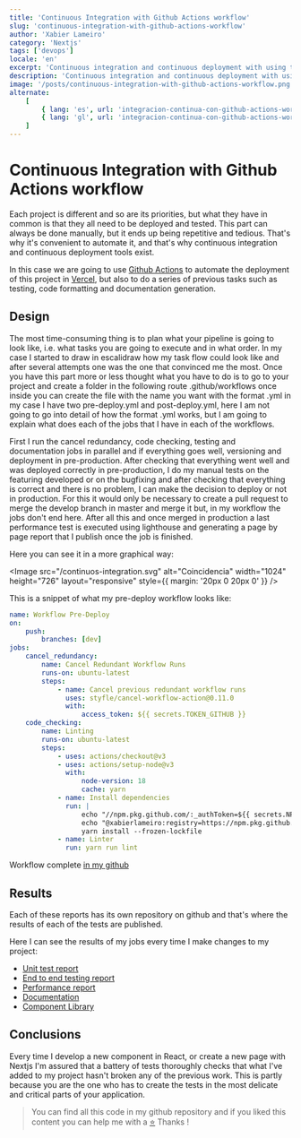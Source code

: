 ```yaml
---
title: 'Continuous Integration with Github Actions workflow'
slug: 'continuous-integration-with-github-actions-workflow'
author: 'Xabier Lameiro'
category: 'Nextjs'
tags: ['devops']
locale: 'en'
excerpt: 'Continuous integration and continuous deployment with using the github workflow actions in a nextjs project and deploying to vercel'
description: 'Continuous integration and continuous deployment with using the github workflow actions in a nextjs project and deploying to vercel'
image: '/posts/continuous-integration-with-github-actions-workflow.png'
alternate:
    [
        { lang: 'es', url: 'integracion-continua-con-github-actions-workflow' },
        { lang: 'gl', url: 'integracion-continua-con-github-actions-workflow' },
    ]
---
```


# Continuous Integration with Github Actions workflow

<Date date="05-09-2023" />

<GoogleAdsense />

Each project is different and so are its priorities, but what they have in common is that they all need to be deployed and tested. This part can always be done manually, but it ends up being repetitive and tedious. That's why it's convenient to automate it, and that's why continuous integration and continuous deployment tools exist.

In this case we are going to use [Github Actions](https://docs.github.com/en/actions/using-workflows 'Link to github Actions') to automate the deployment of this project in [Vercel](https://vercel.com/ 'Link to vercel'), but also to do a series of previous tasks such as testing, code formatting and documentation generation.

## Design

The most time-consuming thing is to plan what your pipeline is going to look like, i.e. what tasks you are going to execute and in what order. In my case I started to draw in escalidraw how my task flow could look like and after several attempts one was the one that convinced me the most. Once you have this part more or less thought what you have to do is to go to your project and create a folder in the following route .github/workflows once inside you can create the file with the name you want with the format .yml in my case I have two pre-deploy.yml and post-deploy.yml, here I am not going to go into detail of how the format .yml works, but I am going to explain what does each of the jobs that I have in each of the workflows.

First I run the cancel redundancy, code checking, testing and documentation jobs in parallel and if everything goes well, versioning and deployment in pre-production. After checking that everything went well and was deployed correctly in pre-production, I do my manual tests on the featuring developed or on the bugfixing and after checking that everything is correct and there is no problem, I can make the decision to deploy or not in production. For this it would only be necessary to create a pull request to merge the develop branch in master and merge it but, in my workflow the jobs don't end here. After all this and once merged in production a last performance test is executed using lighthouse and generating a page by page report that I publish once the job is finished.

Here you can see it in a more graphical way:

<Image
    src="/continuos-integration.svg"
    alt="Coincidencia"
    width="1024"
    height="726"
    layout="responsive"
    style={{ margin: '20px 0 20px 0' }}
/>

This is a snippet of what my pre-deploy workflow looks like:

```yaml pre-deploy.yml v1
name: Workflow Pre-Deploy
on:
    push:
        branches: [dev]
jobs:
    cancel_redundancy:
        name: Cancel Redundant Workflow Runs
        runs-on: ubuntu-latest
        steps:
            - name: Cancel previous redundant workflow runs
              uses: styfle/cancel-workflow-action@0.11.0
              with:
                  access_token: ${{ secrets.TOKEN_GITHUB }}
    code_checking:
        name: Linting
        runs-on: ubuntu-latest
        steps:
            - uses: actions/checkout@v3
            - uses: actions/setup-node@v3
              with:
                  node-version: 18
                  cache: yarn
            - name: Install dependencies
              run: |
                  echo "//npm.pkg.github.com/:_authToken=${{ secrets.NPM_TOKEN }}" >> ~/.npmrc
                  echo "@xabierlameiro:registry=https://npm.pkg.github.com/" >> ~/.npmrc
                  yarn install --frozen-lockfile
            - name: Linter
              run: yarn run lint
```

Workflow complete [in my github](https://github.com/xabierlameiro/the-last-dance/actions/workflows/pre-deploy.yml 'in my github')

## Results

Each of these reports has its own repository on github and that's where the results of each of the tests are published.

Here I can see the results of my jobs every time I make changes to my project:

-   [Unit test report](https://coverage.xabierlameiro.com/ 'Link to Unit test report')
-   [End to end testing report](https://e2e.xabierlameiro.com/ 'Link to End to end testing report')
-   [Performance report](https://performance.xabierlameiro.com/ 'Link to Performance report')
-   [Documentation](https://docs.xabierlameiro.com/ 'Link to Documentation')
-   [Component Library](https://storybook.xabierlameiro.com/ 'Link to Component Library')

## Conclusions

Every time I develop a new component in React, or create a new page with Nextjs I'm assured that a battery of tests thoroughly checks that what I've added to my project hasn't broken any of the previous work. This is partly because you are the one who has to create the tests in the most delicate and critical parts of your application.

> You can find all this code in my github repository and if you liked this content you can help me with a [⭐️](https://github.com/xabierlameiro/the-last-dance 'Link to my github') Thanks !

